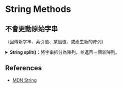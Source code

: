 # String Methods

## 不會更動原始字串

（回傳新字串、索引值、某個值、或產生新的陣列）

<details>
  <summary><b>String split()：</b>將字串拆分為陣列，並返回一個新陣列。</summary>

```js
split(separator);
split(separator, limit);
```

```js
const str = "The quick brown fox jumps over the lazy dog.";

const subWords = str.split(" ");
console.log(subWords);
// Expected output: Array ["The", "quick", "brown", "fox", "jumps", "over", "the", "lazy", "dog."]

const words = str.split(" ");
console.log(words[3]);
// Expected output: "fox"

const chars = str.split("");
console.log(chars[8]);
// Expected output: "k"

const strCopy = str.split();
console.log(strCopy);
// Expected output: Array ["The quick brown fox jumps over the lazy dog."]
```

</details>

## References

- [MDN String](https://developer.mozilla.org/en-US/docs/Web/JavaScript/Reference/Global_Objects/String)
